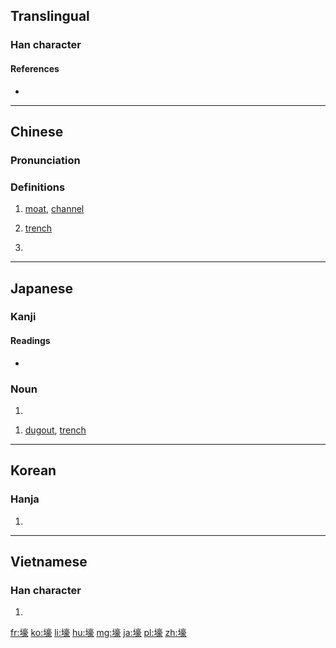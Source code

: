 ==Translingual==

===Han character===
{{Han char|rn=32|rad=土|as=14|sn=17|four=40132|canj=GYRO|ids=⿰土豪}}

====References====
* {{Han ref|kx=0241.120|dkj=05559|dj=0481.020|hdz=10497.050|uh=58D5}}

----

==Chinese==
{{zh-forms}}

===Pronunciation===
{{zh-pron
|m=háo
|c=hou4
|h=pfs=
|md=
|mn=hô
|w=
|mc=y
|oc=y
|cat=n,a
}}

===Definitions===
{{zh-hanzi}}

# [[moat]], [[channel]]
# {{cx|military|lang=zh}} [[trench]]
# {{cx|internet slang|lang=zh}} {{alternative spelling of|土豪|lang=zh}}

----

==Japanese==

===Kanji===
{{ja-kanji|grade=|rs=土14}}

====Readings====
* {{ja-readings|goon=[[ごう]] (gō)|kanon=[[こう]] (kō)|kun=[[ほり]] (hori)}}

===Noun===
{{ja-noun|ほり}}

# {{alternative form of|堀|lang=ja}}

{{ja-noun|ごう}}

# [[dugout]], [[trench]]

----

==Korean==

===Hanja===
{{ko-hanja|hangeul=호|rv=ho|mr=ho}}

# {{defn|lang=ko|sort=土14}}

----

==Vietnamese==

===Han character===
{{vi-hantu|[[hào]]|rs=土14}}

# {{defn|lang=vi|sort=土14}}

[[fr:壕]]
[[ko:壕]]
[[li:壕]]
[[hu:壕]]
[[mg:壕]]
[[ja:壕]]
[[pl:壕]]
[[zh:壕]]